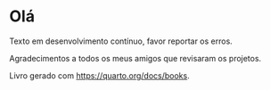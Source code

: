 # Olá {.unnumbered}

Texto em desenvolvimento contínuo, favor reportar os erros.

Agradecimentos a todos os meus amigos que revisaram os projetos.

Livro gerado com <https://quarto.org/docs/books>.
